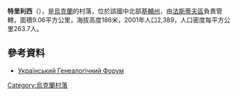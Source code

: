 {{coord|49|59|19|N|29|50|21|E|scale:30000|display=title}}

'''特里利西'''（{{lang-uk|Триліси}}），是[[烏克蘭|烏克蘭]]的村落，位於該國中北部[[基輔州|基輔州]]，由[[法斯蒂夫區|法斯蒂夫區]]負責管轄，面積9.06平方公里，海拔高度186米，2001年人口2,389，人口密度每平方公里263.7人。

==參考資料==
* [http://ukrgenealogy.com.ua/viewtopic.php?f=73&t=876 Український Генеалогічний Форум] {{Wayback|url=http://ukrgenealogy.com.ua/viewtopic.php?f=73&t=876 |date=20201030021225 }}

{{Ukraine-geo-stub}}
[[Category:烏克蘭村落|Category:烏克蘭村落]]